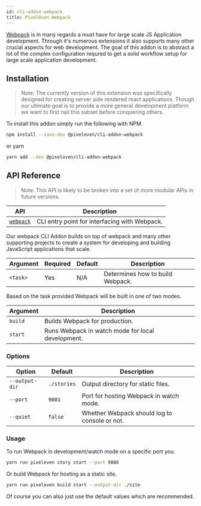 ```yaml
---
id: cli-addon-webpack
title: PixelOven.Webpack
---
```


[Webpack](https://webpack.js.org/) is in many regards a must have for large scale JS Application development. Through it's numerous extensions it also supports many other crucial aspects for web development. The goal of this addon is to abstract a lot of the complex configuration requred to get a solid workflow setup for large scale application development.

## Installation
>Note: The currently version of this extension was specifically designed for creating server side rendered react applications. Though our ultimate goal is to provide a more general development platform we want to first nail this subset before conquering others.

To install this addon simply run the following with NPM
```bash
npm install --save-dev @pixeloven/cli-addon-webpack
```
or yarn
```bash
yarn add --dev @pixeloven/cli-addon-webpack
```

## API Reference
>Note: This API is likely to be broken into a set of more modular APIs in future versions.

|API|Description|
|---|---|
|[`webpack`](#cli-pixelovenwebpack)| CLI entry point for interfacing with Webpack. |

Our webpack CLI Addon builds on top of webpack and many other supporting projects to create a system for developing and building JavaScript applications that scale. 

|Argument|Required|Default|Description|
|---|---|---|---|
|`<task>`|Yes|N/A| Determines how to build Webpack. |

Based on the task provided Webpack will be built in one of two modes.

|Argument|Description|
|---|---|
|`build`| Builds Webpack for production. |
|`start`| Runs Webpack in watch mode for local development. |

### Options
|Option|Default|Description|
|---|---|---|
|`--output-dir`| `./stories` | Output directory for static files. |
|`--port`| `9001` | Port for hosting Webpack in watch mode. |
|`--quiet`| `false` | Whether Webpack should log to console or not. |

### Usage
To run Webpack in development/watch mode on a specific port you.
```bash
yarn run pixeloven story start --port 9080
```
Or build Webpack for hosting as a static site.
```bash
yarn run pixeloven build start --output-dir ./site
```
Of course you can also just use the default values which are recommended.